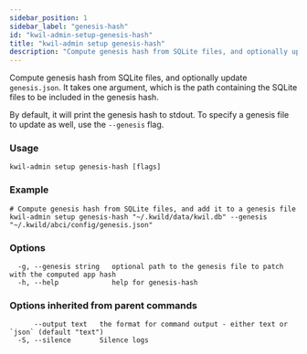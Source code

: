 ```yaml
---
sidebar_position: 1
sidebar_label: "genesis-hash"
id: "kwil-admin-setup-genesis-hash"
title: "kwil-admin setup genesis-hash"
description: "Compute genesis hash from SQLite files, and optionally update `genesis.json`."
---
```


Compute genesis hash from SQLite files, and optionally update `genesis.json`.
It takes one argument, which is the path containing the SQLite files to be included in the genesis hash.

By default, it will print the genesis hash to stdout. To specify a genesis file to update as well, use the `--genesis` flag.

### Usage

```
kwil-admin setup genesis-hash [flags]
```

### Example

```
# Compute genesis hash from SQLite files, and add it to a genesis file
kwil-admin setup genesis-hash "~/.kwild/data/kwil.db" --genesis "~/.kwild/abci/config/genesis.json"
```

### Options

```
  -g, --genesis string   optional path to the genesis file to patch with the computed app hash
  -h, --help             help for genesis-hash
```

### Options inherited from parent commands

```
      --output text   the format for command output - either text or `json` (default "text")
  -S, --silence       Silence logs
```

